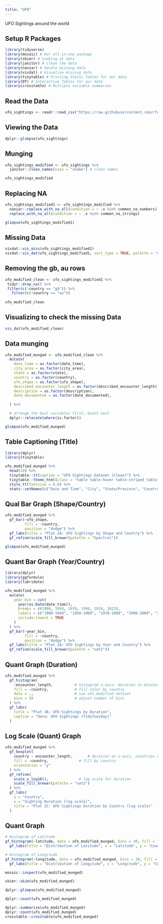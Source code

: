 ```yaml
---
title: "UFO"
---
```


UFO Sightings around the world

## Setup R Packages

```r
library(tidyverse)
library(mosaic) # Our all-in-one package
library(skimr) # Looking at data
library(janitor) # Clean the data
library(naniar) # Handle missing data
library(visdat) # Visualise missing data
library(tinytable) # Printing Static Tables for our data
library(DT) # Interactive Tables for our data
library(crosstable) # Multiple variable summaries
```

## Read the Data

```r
ufo_sightings <- readr::read_csv("https://raw.githubusercontent.com/rfordatascience/tidytuesday/main/data/2019/2019-06-25/ufo_sightings.csv")
```

## Viewing the Data

```r
dplyr::glimpse(ufo_sightings)
```

## Munging

```r
ufo_sightings_modified <- ufo_sightings %>%
  janitor::clean_names(case = "snake") # clean names

ufo_sightings_modified
```

## Replacing NA

```r
ufo_sightings_modified1 <- ufo_sightings_modified %>%
  naniar::replace_with_na_all(condition = ~ .x %in% common_na_numbers) %>%
  replace_with_na_all(condition = ~ .x %in% common_na_strings)

glimpse(ufo_sightings_modified1)
```

## Missing Data

```r
visdat::vis_miss(ufo_sightings_modified1)
visdat::vis_dat(ufo_sightings_modified1, sort_type = TRUE, palette = "cb_safe")
```

## Removing the gb, au rows

```r
ufo_modified_clean <- ufo_sightings_modified1 %>% 
 tidyr::drop_na() %>% 
 filter(c(!country == "gb")) %>% 
   filter(c(!country == "au"))
 
ufo_modified_clean
```

## Visualizing to check the missing Data

```r
vis_dat(ufo_modified_clean)
```

## Data munging

```r
ufo_modified_munged <- ufo_modified_clean %>%
  mutate(
    date_time = as.factor(date_time),
    city_area = as.factor(city_area),
    state = as.factor(state),
    country = as.factor(country),
    ufo_shape = as.factor(ufo_shape),
    described_encounter_length = as.factor(described_encounter_length),
    description = as.factor(description),
    date_documented = as.factor(date_documented),
    
  ) %>%

  # arrange the Qual variables first, Quant next
  dplyr::relocate(where(is.factor))

glimpse(ufo_modified_munged)
```

## Table Captioning (Title)

```r
library(dplyr)
library(tinytable)

ufo_modified_munged %>%
  head(10) %>%
  tinytable::tt(caption = "UFO Sightings Dataset (Clean)") %>%
  tinytable::theme_html(class = "table table-hover table-striped table-condensed") %>%
  style_tt(fontsize = 0.8) %>%
  stats::setNames(c("Date and Time", "City", "State/Province", "Country", "UFO Shape", "Duration (Text)", "Description", "Date Posted", "Duration (Seconds)", "Latitude", "Longitude"))

```

## Qual Bar Graph (Shape/Country)

```r
ufo_modified_munged %>%
  gf_bar(~ufo_shape,
         fill = ~country,
         position = "dodge") %>%
  gf_labs(title = "Plot 2A: UFO Sightings by Shape and Country") %>%
  gf_refine(scale_fill_brewer(palette = "Spectral"))
```

```r
glimpse(ufo_modified_munged)
```

## Quant Bar Graph (Year/Country)

```r
library(dplyr)
library(ggformula)
library(lubridate)

ufo_modified_munged %>%
  mutate(
    year_bin = cut(
      year(as.Date(date_time)),   
      breaks = c(1900, 1950, 1970, 1990, 2010, 2015),
      labels = c("1900-1949", "1950-1969", "1970-1989", "1990-2009", "2010-2014"),
      include.lowest = TRUE
    )
  ) %>%
  gf_bar(~year_bin,
         fill = ~country,
         position = "dodge") %>%
  gf_labs(title = "Plot 2A: UFO Sightings by Year and Country") %>%
  gf_refine(scale_fill_brewer(palette = "set2"))

```

## Quant Graph (Duration)

```r
ufo_modified_munged %>%
  gf_histogram(
    ~encounter_length,          # histogram x-axis: duration in minutes
    fill = ~country,            # fill color by country
    data = .,                   # use ufo_modified dataset
    bins = 50                   # adjust number of bins
  ) %>%
  gf_labs(
    title = "Plot 3A: UFO Sightings by Duration",
    caption = "Data: UFO Sightings (TidyTuesday)"
  )

```

## Log Scale (Quant) Graph

```r

ufo_modified_munged %>%
  gf_boxplot(
    country ~ encounter_length,       # duration on x-axis, countries on y-axis
    fill = ~country,              # fill by country
    orientation = "y"
  ) %>%
  gf_refine(
    scale_x_log10(),              # log scale for duration
    scale_fill_brewer(palette = "set2")
  ) %>%
  gf_labs(
    y = "Country",
    x = "Sighting Duration (log scale)",
    title = "Plot 2C: UFO Sightings Duration by Country (log scale)"
  )

```

## Quant Graph

```r

# Histogram of Latitude
gf_histogram(~latitude, data = ufo_modified_munged, bins = 30, fill = "lightblue") %>%
  gf_labs(title = "Distribution of Latitude", x = "Latitude", y = "Count")

# Histogram of Longitude
gf_histogram(~longitude, data = ufo_modified_munged, bins = 30, fill = "orange") %>%
  gf_labs(title = "Distribution of Longitude", x = "Longitude", y = "Count")

```

```r
mosaic::inspect(ufo_modified_munged)
```

```r
skimr::skim(ufo_modified_munged)
```

```r
dplyr::glimpse(ufo_modified_munged)
```

```r
dplyr::count(ufo_modified_munged)
```

```r
dplyr::summarise(ufo_modified_munged)
dplyr::count(ufo_modified_munged)
crosstable::crosstable(ufo_modified_munged)
```
